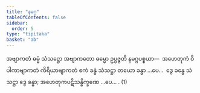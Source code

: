 ```yaml
---
title: "နမဂ္ဂ"
tableOfContents: false
sidebar:
  order: 5
type: "tipitaka"
basket: "ab"
---
```



<DynamicBreadcrumb />

<Division number="221">

<Paragraph number="724">
အဗျာကတံ ဓမ္မံ သံသဋ္ဌော အဗျာကတော ဓမ္မော ဥပ္ပဇ္ဇတိ နမဂ္ဂပစ္စယာ—  အဟေတုကံ ဝိပါကာဗျာကတံ ကိရိယာဗျာကတံ ဧကံ ခန္ဓံ သံသဋ္ဌာ တယော ခန္ဓာ …ပေ…  ဒွေ ခန္ဓေ သံသဋ္ဌာ ဒွေ ခန္ဓာ; အဟေတုကပဋိသန္ဓိက္ခဏေ …ပေ… . (1)
</Paragraph>
</Division>